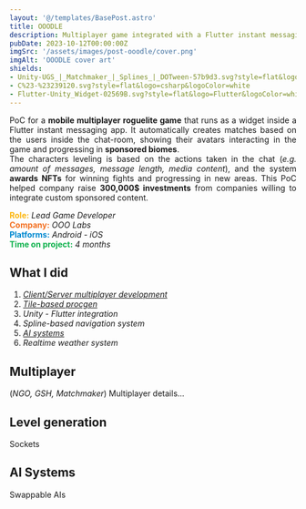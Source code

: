 ```yaml
---
layout: '@/templates/BasePost.astro'
title: OOODLE
description: Multiplayer game integrated with a Flutter instant messaging app. Features biomes sponsored by partner companies.
pubDate: 2023-10-12T00:00:00Z
imgSrc: '/assets/images/post-ooodle/cover.png'
imgAlt: 'OOODLE cover art'
shields:
- Unity-UGS_|_Matchmaker_|_Splines_|_DOTween-57b9d3.svg?style=flat&logo=unity
- C%23-%23239120.svg?style=flat&logo=csharp&logoColor=white
- Flutter-Unity_Widget-02569B.svg?style=flat&logo=Flutter&logoColor=white
---
```


<div style="text-align: justify">
  PoC for a <b>mobile multiplayer roguelite game</b> that runs as a widget inside a Flutter instant messaging app.
  It automatically creates matches based on the users inside the chat-room, showing their avatars interacting in the game and progressing in <b>sponsored biomes</b>.
  <br />
  The characters leveling is based on the actions taken in the chat (<i>e.g. amount of messages, message length, media content</i>), and the system <b>awards NFTs</b> for winning fights and progressing in new areas. This PoC helped company raise <b>300,000$ investments</b> from companies willing to integrate custom sponsored content.
</div>

<b style="color:#FCB711">Role:</b> *Lead Game Developer*  
<b style="color:#F37021">Company:</b> *OOO Labs*  
<b style="color:#0089D0">Platforms:</b> *Android - iOS*  
<b style="color:#0DB14B">Time on project:</b> *4 months*  

## What I did

1. [*Client/Server multiplayer development*](#multiplayer)
2. [*Tile-based procgen*](#level-generation)
3. *Unity - Flutter integration*
4. *Spline-based navigation system*
5. [*AI systems*](#ai-systems)
6. *Realtime weather system*

## Multiplayer

(*NGO, GSH, Matchmaker*)
Multiplayer details...

## Level generation

Sockets

## AI Systems

Swappable AIs
